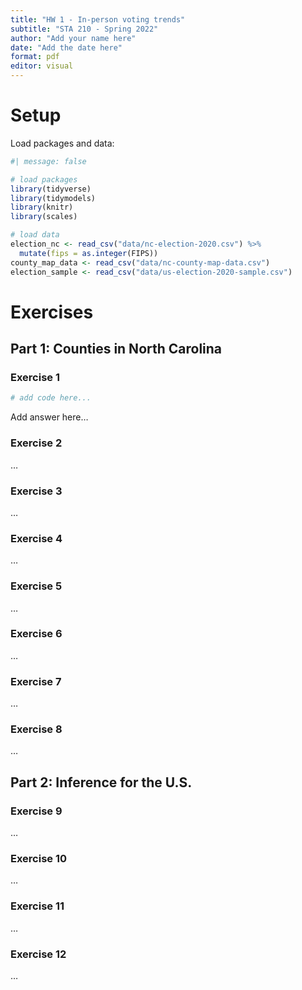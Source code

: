 ```yaml
---
title: "HW 1 - In-person voting trends"
subtitle: "STA 210 - Spring 2022"
author: "Add your name here"
date: "Add the date here"
format: pdf
editor: visual
---
```


# Setup

Load packages and data:

```r
#| message: false

# load packages
library(tidyverse)
library(tidymodels)
library(knitr)
library(scales)

# load data
election_nc <- read_csv("data/nc-election-2020.csv") %>%
  mutate(fips = as.integer(FIPS))
county_map_data <- read_csv("data/nc-county-map-data.csv")
election_sample <- read_csv("data/us-election-2020-sample.csv")
```

# Exercises

## Part 1: Counties in North Carolina

### Exercise 1

```r

# add code here...
```

Add answer here...

### Exercise 2

...

### Exercise 3

...

### Exercise 4

...

### Exercise 5

...

### Exercise 6

...

### Exercise 7

...

### Exercise 8

...

## Part 2: Inference for the U.S.

### Exercise 9

...

### Exercise 10

...

### Exercise 11

...

### Exercise 12

...
